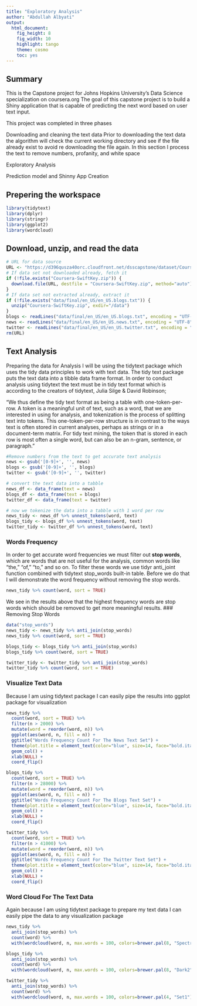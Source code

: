 ```yaml
---
title: "Exploratory Analysis"
author: "Abdullah Albyati"
output: 
  html_document: 
    fig_height: 8
    fig_width: 10
    highlight: tango
    theme: cosmo
    toc: yes
---
```

## Summary 
This is the Capstone project for Johns Hopkins University's Data Science specialization on coursera.org The goal of this capstone project is to build a Shiny application that is capable of predicting the next word based on user text input.

This project was completed in three phases

Downloading and cleaning the text data
Prior to downloading the text data the algorithm will check the current working directory and see if the file already exist to avoid re downloading the file again.
In this section I process the text to remove numbers, profanity, and white space

Exploratory Analysis

Prediction model and Shinny App Creation

## Prepering the workspace
```r
library(tidytext)
library(dplyr)
library(stringr)
library(ggplot2)
library(wordcloud)
```
## Download, unzip, and read the data
```r
# URL for data source
URL <- "https://d396qusza40orc.cloudfront.net/dsscapstone/dataset/Coursera-SwiftKey.zip"
# If data set not downloaded already, fetch it
if (!file.exists("Coursera-SwiftKey.zip")) {
  download.file(URL, destfile = "Coursera-SwiftKey.zip", method="auto")
}
# If data set not extracted already, extract it
if (!file.exists("data/final/en_US/en_US.blogs.txt")) {
  unzip("Coursera-SwiftKey.zip", exdir="/data")
}
blogs <- readLines("data/final/en_US/en_US.blogs.txt", encoding = "UTF-8", skipNul=TRUE)
news <- readLines("data/final/en_US/en_US.news.txt", encoding = "UTF-8", skipNul=TRUE)
twitter <- readLines("data/final/en_US/en_US.twitter.txt", encoding = "UTF-8", skipNul=TRUE)
rm(URL)
```
## Text Analysis
Preparing the data for Analysis I will be using the tidytext package which uses the tidy data principles to work with text data. The tidy text package puts the text data into a tibble data frame format. In order to conduct analysis using tidytext the text must be in tidy text format which is according to the creators of tidytext, Julia Silge & David Robinson;

  "We thus define the tidy text format as being a table with one-token-per-row. A token is a meaningful unit of text, such as a word, that we are interested in using for analysis, and tokenization is the process of splitting text into tokens. This one-token-per-row structure is in contrast to the ways text is often stored in current analyses, perhaps as strings or in a document-term matrix. For tidy text mining, the token that is stored in each row is most often a single word, but can also be an n-gram, sentence, or paragraph.”
```r
#Remove numbers from the text to get accurate text analysis
news <- gsub('[0-9]+', '', news)
blogs <- gsub('[0-9]+', '', blogs)
twitter <- gsub('[0-9]+', '', twitter)

# convert the text data into a tabble
news_df <- data_frame(text = news)
blogs_df <- data_frame(text = blogs)
twitter_df <- data_frame(text = twitter)

# now we tokenize the data into a tabble with 1 word per row
news_tidy <- news_df %>% unnest_tokens(word, text)
blogs_tidy <- blogs_df %>% unnest_tokens(word, text)
twitter_tidy <- twitter_df %>% unnest_tokens(word, text)
```
### Words Frequency
In order to get accurate word frequencies we must filter out <b>stop words</b>, which are words that are not useful for the analysis, common words like “the,” “of,” “to,” and so on. To filter these words we use tidyr anti_joint function combined with tidytext stop_words built-in table. Before we do that I will demonstrate the word frequency without removing the stop words.
```r
news_tidy %>% count(word, sort = TRUE)
```
We see in the results above that the highest frequency words are stop words which should be removed to get more meaningful results.
### Removing Stop Words
```r
data("stop_words")
news_tidy <- news_tidy %>% anti_join(stop_words)
news_tidy %>% count(word, sort = TRUE)
```

```r
blogs_tidy <- blogs_tidy %>% anti_join(stop_words)
blogs_tidy %>% count(word, sort = TRUE)
```
```r
twitter_tidy <- twitter_tidy %>% anti_join(stop_words)
twitter_tidy %>% count(word, sort = TRUE)
```
### Visualize Text Data
Because I am using tidytext package I can easily pipe the results into ggplot package for visualization
```r
news_tidy %>%
  count(word, sort = TRUE) %>%
  filter(n > 2000) %>%
  mutate(word = reorder(word, n)) %>%
  ggplot(aes(word, n, fill = n)) +
  ggtitle("Words Frequency Count For The News Text Set") +
  theme(plot.title = element_text(color="blue", size=14, face="bold.italic")) +
  geom_col() +
  xlab(NULL) +
  coord_flip()
```

```r
blogs_tidy %>%
  count(word, sort = TRUE) %>%
  filter(n > 28000) %>%
  mutate(word = reorder(word, n)) %>%
  ggplot(aes(word, n, fill = n)) +
  ggtitle("Words Frequency Count For The Blogs Text Set") +
  theme(plot.title = element_text(color="blue", size=14, face="bold.italic")) +
  geom_col() +
  xlab(NULL) +
  coord_flip()
```

```r
twitter_tidy %>%
  count(word, sort = TRUE) %>%
  filter(n > 41000) %>%
  mutate(word = reorder(word, n)) %>%
  ggplot(aes(word, n, fill = n)) +
  ggtitle("Words Frequency Count For The Twitter Text Set") +
  theme(plot.title = element_text(color="blue", size=14, face="bold.italic")) +
  geom_col() +
  xlab(NULL) +
  coord_flip()
```

### Word Cloud For The Text Data
Again because I am using tidytext package to prepare my text data I can easily pipe the data to any visualization package

```r
news_tidy %>%
  anti_join(stop_words) %>%
  count(word) %>%
  with(wordcloud(word, n, max.words = 100, colors=brewer.pal(8, "Spectral")))
```

```r
blogs_tidy %>%
  anti_join(stop_words) %>%
  count(word) %>%
  with(wordcloud(word, n, max.words = 100, colors=brewer.pal(8, "Dark2")))
```

```r
twitter_tidy %>%
  anti_join(stop_words) %>%
  count(word) %>%
  with(wordcloud(word, n, max.words = 100, colors=brewer.pal(4, "Set1")))
```